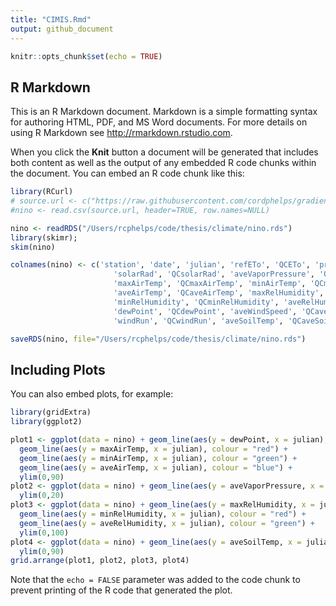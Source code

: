 ```yaml
---
title: "CIMIS.Rmd"
output: github_document
---
```


```r
knitr::opts_chunk$set(echo = TRUE)
```

## R Markdown

This is an R Markdown document. Markdown is a simple formatting syntax for authoring HTML, PDF, and MS Word documents. For more details on using R Markdown see <http://rmarkdown.rstudio.com>.

When you click the **Knit** button a document will be generated that includes both content as well as the output of any embedded R code chunks within the document. You can embed an R code chunk like this:

```r
library(RCurl)
# source.url <- c("https://raw.githubusercontent.com/cordphelps/gradient/master/climate/CIMIS/daily231.csv")
#nino <- read.csv(source.url, header=TRUE, row.names=NULL)

nino <- readRDS("/Users/rcphelps/code/thesis/climate/nino.rds")
library(skimr); 
skim(nino)

colnames(nino) <- c('station', 'date', 'julian', 'refETo', 'QCETo', 'precip', 'QCprecip', 
                       'solarRad', 'QCsolarRad', 'aveVaporPressure', 'QCaveVaporPressure', 
                       'maxAirTemp', 'QCmaxAirTemp', 'minAirTemp', 'QCminAirTemp',
                       'aveAirTemp', 'QCaveAirTemp', 'maxRelHumidity', 'QCmaxRelHumidity',
                       'minRelHumidity', 'QCminRelHumidity', 'aveRelHumidity', 'QCaveRelHumidity',
                       'dewPoint', 'QCdewPoint', 'aveWindSpeed', 'QCaveWindSpeed',
                       'windRun', 'QCwindRun', 'aveSoilTemp', 'QCaveSoilTemp')

saveRDS(nino, file="/Users/rcphelps/code/thesis/climate/nino.rds")
```

## Including Plots

You can also embed plots, for example:

```r
library(gridExtra)
library(ggplot2)

plot1 <- ggplot(data = nino) + geom_line(aes(y = dewPoint, x = julian), colour = "blue") + 
  geom_line(aes(y = maxAirTemp, x = julian), colour = "red") +
  geom_line(aes(y = minAirTemp, x = julian), colour = "green") +
  geom_line(aes(y = aveAirTemp, x = julian), colour = "blue") +
  ylim(0,90)
plot2 <- ggplot(data = nino) + geom_line(aes(y = aveVaporPressure, x = julian), colour = "blue") + 
  ylim(0,20)
plot3 <- ggplot(data = nino) + geom_line(aes(y = maxRelHumidity, x = julian), colour = "blue") +
  geom_line(aes(y = minRelHumidity, x = julian), colour = "red") +
  geom_line(aes(y = aveRelHumidity, x = julian), colour = "green") +
  ylim(0,100)
plot4 <- ggplot(data = nino) + geom_line(aes(y = aveSoilTemp, x = julian), colour = "blue") + 
  ylim(0,90)
grid.arrange(plot1, plot2, plot3, plot4)
```

Note that the `echo = FALSE` parameter was added to the code chunk to prevent printing of the R code that generated the plot.
